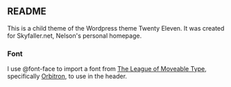 ==README==
This is a child theme of the Wordpress theme Twenty Eleven. It was created for Skyfaller.net, Nelson's personal homepage. 

===Font===
I use @font-face to import a font from [http://www.theleagueofmoveabletype.com/ The League of Moveable Type], specifically [http://www.theleagueofmoveabletype.com/orbitron Orbitron ], to use in the header.